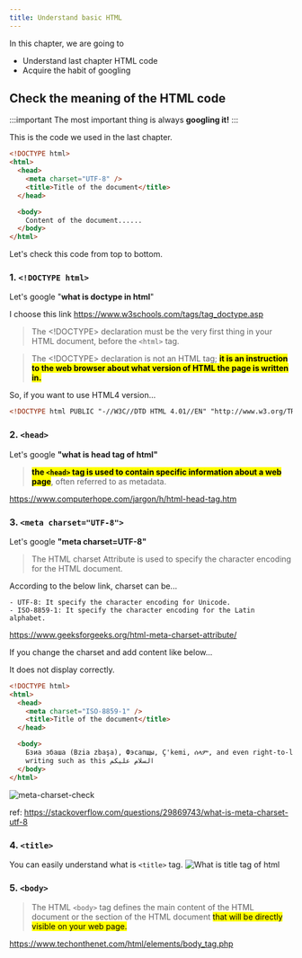 ```yaml
---
title: Understand basic HTML
---
```


In this chapter, we are going to

- Understand last chapter HTML code
- Acquire the habit of googling

## Check the meaning of the HTML code

:::important
The most important thing is always **googling it!**
:::

This is the code we used in the last chapter.

```html title="test.html"
<!DOCTYPE html>
<html>
  <head>
    <meta charset="UTF-8" />
    <title>Title of the document</title>
  </head>

  <body>
    Content of the document......
  </body>
</html>
```

Let's check this code from top to bottom.

### 1. `<!DOCTYPE html>`

Let's google "**what is doctype in html**"

I choose this link https://www.w3schools.com/tags/tag_doctype.asp

> The <!DOCTYPE> declaration must be the very first thing in your HTML document, before the `<html>` tag.

> The <!DOCTYPE> declaration is not an HTML tag; <mark>**it is an instruction to the web browser about what version of HTML the page is written in.**</mark>

So, if you want to use HTML4 version...

```html
<!DOCTYPE html PUBLIC "-//W3C//DTD HTML 4.01//EN" "http://www.w3.org/TR/html4/strict.dtd">
```

### 2. `<head>`

Let's google **"what is head tag of html"**

> **<mark>the `<head>` tag is used to contain specific information about a web page</mark>**, often referred to as metadata.

https://www.computerhope.com/jargon/h/html-head-tag.htm

### 3. `<meta charset="UTF-8">`

Let's google **"meta charset=UTF-8"**

> The HTML charset Attribute is used to specify the character encoding for the HTML document.

According to the below link, charset can be...

```
- UTF-8: It specify the character encoding for Unicode.
- ISO-8859-1: It specify the character encoding for the Latin alphabet.
```

https://www.geeksforgeeks.org/html-meta-charset-attribute/

If you change the charset and add content like below...

It does not display correctly.

```html hl_lines="9"
<!DOCTYPE html>
<html>
  <head>
    <meta charset="ISO-8859-1" />
    <title>Title of the document</title>
  </head>

  <body>
    Бзиа збаша (Bzia zbaşa), Фэсапщы, Ç'kemi, ሰላም, and even right-to-left
    writing such as this السلام عليكم
  </body>
</html>
```

![meta-charset-check](https://storage.googleapis.com/coderhackers-assets/the-complete-webdev-with-rails-2020/html-guide/meta-charset-check.png)

ref: https://stackoverflow.com/questions/29869743/what-is-meta-charset-utf-8

### 4. `<title>`

You can easily understand what is `<title>` tag.
![What is title tag of html](https://storage.googleapis.com/coderhackers-assets/the-complete-webdev-with-rails-2020/html-guide/what-is-title-tag-of-html.gif)

### 5. `<body>`

> The HTML `<body>` tag defines the main content of the HTML document or the section of the HTML document <mark>that will be directly visible on your web page.</mark>

https://www.techonthenet.com/html/elements/body_tag.php
